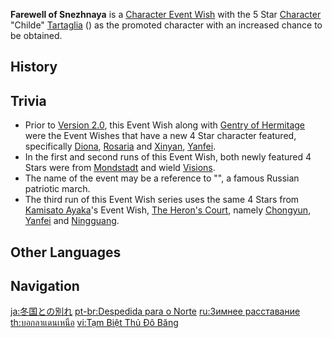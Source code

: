 {{Wish Series Infobox
|character = Tartaglia
|type      = Character Event Wishes
}}
'''Farewell of Snezhnaya''' is a [[Character Event Wish]] with the 5 Star [[Character]] "Childe" [[Tartaglia]] ({{Hydro}}) as the promoted character with an increased chance to be obtained.

==History==
{{Wish History Table}}

==Trivia==
*Prior to [[Version 2.0]], this Event Wish along with [[Gentry of Hermitage]] were the Event Wishes that have a new 4 Star character featured, specifically [[Diona]], [[Rosaria]] and [[Xinyan]], [[Yanfei]].
*In the first and second runs of this Event Wish, both newly featured 4 Stars were from [[Mondstadt]] and wield {{Cryo}} [[Vision]]s.
*The name of the event may be a reference to "{{w|Farewell of Slavianka}}", a famous Russian patriotic march.
*The third run of this Event Wish series uses the same 4 Stars from [[Kamisato Ayaka]]'s Event Wish, [[The Heron's Court/2021-07-21|The Heron's Court]], namely [[Chongyun]], [[Yanfei]] and [[Ningguang]].

==Other Languages==
{{Other Languages
|en      = Farewell of Snezhnaya
|zhs     = 暂别冬都
|zhs_rm  = Zànbié Dōngdū
|zht     = 暫別冬都
|zht_rm  = Zhànbié Dōngdū
|zh_tl   = Temporary Farewell to the Winter Capital
|ja      = 冬国との別れ
|ja_rm   = Tougoku to no Wakare{{Assumed}}
|ja_tl   = Farewell to the Winter Nation
|ko      = 겨울 나라와의 {{tt|이별|離別}}
|ko_rm   = Gyeo'ul Nara-wa-ui Ibyeol
|ko_tl   = Farewell to the Winter Nation
|es      = El adiós de Snezhnaya
|es_tl   = The Farewell of Snezhnaya
|fr      = Adieux au Nord
|fr_tl   = Farewell to the North
|ru      = Зимнее расставание
|ru_tl   = Winter Parting
|th      = บอกลาแดนเหนือ
|th_rm   = Bok la daen nuea
|th_tl   = Farewell to the Land of the North
|vi      = {{tt|Tạm Biệt|暫別}} {{tt|Thủ Đô|首都}} {{tt|Băng|冰}}
|vi_tl   = Farewell Frozen Capital
|de      = Lebe wohl, winterliche Stadt
|de_tl   = Farewell, Winterly Town
|id      = Sampai Jumpa Snezhnaya
|id_tl   = Farewell Snezhnaya
|pt      = Despedida para o Norte
|pt_tl   = Parting to the North
|pt_note = The word "Parting" here is used as a noun, the act of departing.
}}

==Navigation==
{{Wish Navbox}}

[[ja:冬国との別れ]]
[[pt-br:Despedida para o Norte]]
[[ru:Зимнее расставание]]
[[th:บอกลาแดนเหนือ]]
[[vi:Tạm Biệt Thủ Đô Băng]]